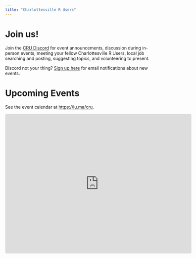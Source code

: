 ```yaml
---
title: "Charlottesville R Users"
---
```


# Join us!

Join the [CRU Discord](https://discord.gg/MZ49Zar4gA) for event announcements, discussion during in-person events, meeting your fellow Charlottesville R Users, local job searching and posting, suggesting topics, and volunteering to present. 

Discord not your thing? [Sign up here](https://groups.google.com/g/cvillerusers) for email notifications about new events.

# Upcoming Events

See the event calendar at <https://lu.ma/cru>.

<iframe
    src="https://lu.ma/embed/calendar/cal-bTmfo5ZEWrhz8e9/events"
    width="600"
    height="450"
    frameborder="0"
    style="border: 1px solid #bfcbda88; border-radius: 4px;"
    allowfullscreen=""
    aria-hidden="false"
    tabindex="0"
></iframe>